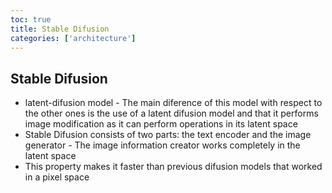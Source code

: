 ```yaml
---
toc: true
title: Stable Difusion
categories: ['architecture']
---
```


## Stable Difusion
- latent-difusion model - The main diference of this model with respect to the other ones is the use of a latent difusion model and that it performs image modification as it can perform operations in its latent space
- Stable Difusion consists of two parts: the text encoder and the image generator - The image information creator works completely in the latent space
- This property makes it faster than previous difusion models that worked in a pixel space



